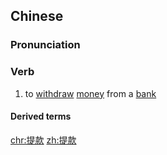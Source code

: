 ==Chinese==
{{zh-forms}}

===Pronunciation===
{{zh-pron
|m=tíkuǎn
|mn=thê-khoán
|cat=v
}}

===Verb===
{{zh-verb}}

# to [[withdraw]] [[money]] from a [[bank]]

====Derived terms====
{{zh-der|提款機}}

[[chr:提款]]
[[zh:提款]]